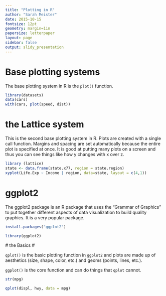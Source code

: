 ```yaml
---
title: "Plotting in R"
author: "Sarah Meister"
date: 2015-10-15
fontsize: 12pt
geometry: margin=1in
papersize: letterpaper
layout: page
sidebar: false
output: slidy_presentation
---
```


# Base plotting systems #

The base plotting system in R is the `plot()` function. 

```r
library(datasets)
data(cars)
with(cars, plot(speed, dist))

```

# the Lattice system #

This is the second base plotting system in R. Plots are created with a single call function. Margins and spacing are set automatically because the entire plot is specified at once. It is good at putting many plots on a screen and thus you can see things like how y changes with x over z. 

```r
library (lattice)
state <- data.frame(state.x77, region = state.region)
xyplot(Life.Exp ~ Income | region, data=state, layout = c(4,1))

```

# ggplot2 #

The ggplot2 package is an R package that uses the "Grammar of Graphics" to put together different aspects of data visualization to build quality graphics. It is a very popular package. 

 ```r
 install.packages("ggplot2")
 
 library(ggplot2)
 
 ```
 
 # the Basics #
 
 `qplot()` is the basic plotting function in `ggplot2` and plots are made up of aesthetics (size, shape, color, etc.) and geoms (points, lines, etc.). 
 
 `ggplot()` is the core function and can do things that `qplot` cannot. 
 
```r
str(mpg)

qplot(displ, hwy, data = mpg)

```